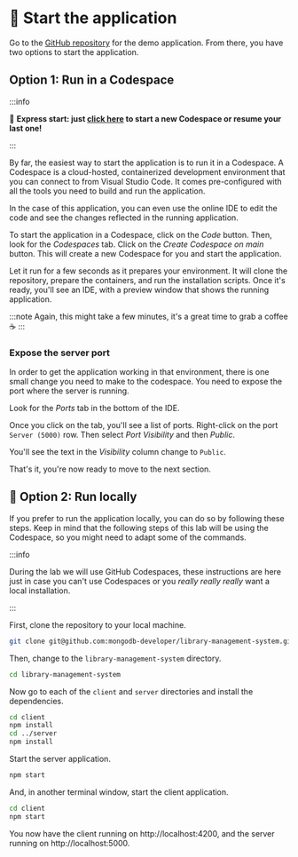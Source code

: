 
# 👐 Start the application

Go to the [GitHub repository](https://github.com/mongodb-developer/library-management-system) for the demo application. From there, you have two options to start the application.

## Option 1: Run in a Codespace

:::info

🚀 __Express start: just [click here](https://github.com/codespaces/new/mongodb-developer/library-management-system?quickstart=1) to start a new Codespace or resume your last one!__

:::


By far, the easiest way to start the application is to run it in a Codespace. A Codespace is a cloud-hosted, containerized development environment that you can connect to from Visual Studio Code. It comes pre-configured with all the tools you need to build and run the application.

In the case of this application, you can even use the online IDE to edit the code and see the changes reflected in the running application.

To start the application in a Codespace, click on the *Code* button. Then, look for the *Codespaces* tab. Click on the *Create Codespace on main* button. This will create a new Codespace for you and start the application.

<Screenshot url="https://github.com/mongodb-developer/library-management-system" src="img/screenshots/50-demo-app/2-start-app/1-codespace.png" alt="Screenshot of the create codespace button" />

Let it run for a few seconds as it prepares your environment. It will clone the repository, prepare the containers, and run the installation scripts. Once it's ready, you'll see an IDE, with a preview window that shows the running application.

:::note
Again, this might take a few minutes, it's a great time to grab a coffee ☕️
:::

<Screenshot url="https://github.com/mongodb-developer/library-management-system" src="img/screenshots/50-demo-app/2-start-app/2-codespace.png" alt="Screenshot of the codespace" />

### Expose the server port

In order to get the application working in that environment, there is one small change you need to make to the codespace. You need to expose the port where the server is running.

Look for the *Ports* tab in the bottom of the IDE.

<Screenshot url="https://github.com/mongodb-developer/library-management-system" src="img/screenshots/50-demo-app/2-start-app/3-ports.png" alt="Screenshot of the Ports tab" />

Once you click on the tab, you'll see a list of ports. Right-click on the port `Server (5000)` row. Then select *Port Visibility* and then *Public*.

<Screenshot url="https://github.com/mongodb-developer/library-management-system" src="img/screenshots/50-demo-app/2-start-app/4-port-visibility.png" alt="Screenshot of the Port Visibility menu" />

You'll see the text in the *Visibility* column change to `Public`.

That's it, you're now ready to move to the next section.


## 🦸 Option 2: Run locally

If you prefer to run the application locally, you can do so by following these steps. Keep in mind that the following steps of this lab will be using the Codespace, so you might need to adapt some of the commands.

:::info

During the lab we will use GitHub Codespaces, these instructions are here just in case you can't use Codespaces or you _really really really_ want a local installation.

:::

First, clone the repository to your local machine.

```bash
git clone git@github.com:mongodb-developer/library-management-system.git
```

Then, change to the `library-management-system` directory.

```bash
cd library-management-system
```

Now go to each of the `client` and `server` directories and install the dependencies.

```bash
cd client
npm install
cd ../server
npm install
```

Start the server application.

```bash
npm start
```

And, in another terminal window, start the client application.

```bash
cd client
npm start
```

You now have the client running on http://localhost:4200, and the server running on http://localhost:5000.
